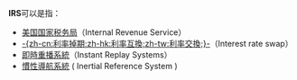 '''IRS'''可以是指：
*[[美国国家税务局|美国国家税务局]]（Internal Revenue Service）
*[[利率交換|-{zh-cn:利率掉期;zh-hk:利率互換;zh-tw:利率交換;}-]]（Interest rate swap）
*[[即時重播|即時重播系統]]（Instant Replay Systems）
*[[慣性導航系統|慣性導航系統]] ( Inertial Reference System )
{{disambig|cat=三字拉丁字母縮寫消歧義}}